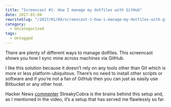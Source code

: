```yaml
---
title: "Screencast #1: How I manage my dotfiles with GitHub"
date: 2017-01-04
rewriteSlug: "/2017/01/04/screencast-1-how-i-manage-my-dotfiles-with-github/"
category:
  - Uncategorized
tags:
  - Untagged
---
```


There are plenty of different ways to manage dotfiles. This screencast shows you how I sync mine across machines via GitHub.

I like this solution because it doesn’t rely on any tools other than Git which is more or less platform-ubiquitous. There’s no need to install other scripts or software and if you’re not a fan of GitHub then you can just as easily use Bitbucket or any other host.

Hacker News [commenter](https://news.ycombinator.com/item?id=11070797) StreakyCobra is the brains behind this setup and, as I mentioned in the video, it’s a setup that has served me flawlessly so far.
  